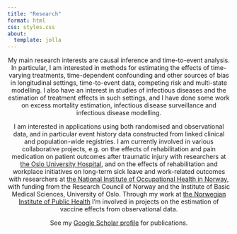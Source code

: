 ```yaml
---
title: "Research"
format: html
css: styles.css
about:
  template: jolla
---
```


<center>

My main research interests are causal inference and time-to-event analysis. In particular, I am interested in methods for estimating the effects of time-varying treatments, time-dependent confounding and other sources of bias in longitudinal settings, time-to-event data, competing risk and multi-state modelling. I also have an interest in studies of infectious diseases and the estimation of treatment effects in such settings, and I have done some work on excess mortality estimation, infectious disease surveillance and infectious disease modelling.

I am interested in applications using both randomised and observational data, and in particular event history data constructed from linked clinical and population-wide registries. I am currently involved in various collaborative projects, e.g. on the effects of rehabilitation and pain medication on patient outcomes after traumatic injury with researchers at [the Oslo University Hospital](https://www.ous-research.no/ipot/){target="_blank"}, and on the effects of rehabilitation and workplace initiatives on long-term sick leave and work-related outcomes with researchers at [the National Institute of Occupational Health in Norway](https://stami.no/en/){target="_blank"}, with funding from the Research Council of Norway and the Institute of Basic Medical Sciences, University of Oslo. Through my work at [the Norwegian Institute of Public Health](https://www.fhi.no/en/){target="_blank"} I'm involved in projects on the estimation of vaccine effects from observational data.

See my [Google Scholar profile](https://scholar.google.no/citations?hl=en&pli=1&user=GRG21B8AAAAJ){target="_blank"} for publications.
